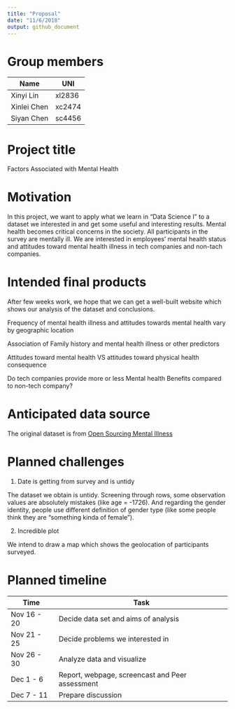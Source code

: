 ```yaml
---
title: "Proposal"
date: "11/6/2018"
output: github_document
---
```


# Group members

Name          | UNI
------------- | --------
Xinyi Lin     | xl2836
Xinlei Chen   | xc2474
Siyan Chen    | sc4456

# Project title

Factors Associated with Mental Health

# Motivation

In this project, we want to apply what we learn in "Data Science I" to a dataset we interested in and get some useful and interesting results.
Mental health becomes critical concerns in the society. All participants in the survey are mentally ill. We are interested in employees’ mental health status and attitudes toward mental health illness in tech companies and non-tach companies. 


# Intended final products

After few weeks work, we hope that we can get a well-built website which shows our analysis of the dataset and conclusions.

Frequency of mental health illness and attitudes towards mental health vary by geographic location

Association of Family history and mental health illness or other predictors

Attitudes toward mental health VS attitudes toward physical health consequence

Do tech companies provide more or less Mental health Benefits compared to non-tech company?


# Anticipated data source

The original dataset is from [Open Sourcing Mental Illness](https://osmihelp.org/research/)

# Planned challenges

1. Date is getting from survey and is untidy

The dataset we obtain is untidy. Screening through rows, some observation values are absolutely mistakes (like age = -1726). And regarding the gender identity, people use different definition of gender type (like some people think they are "something kinda of female").  

2. Incredible plot

We intend to draw a map which shows the geolocation of participants surveyed. 

# Planned timeline

Time          | Task
------------- | -----------------------------------------------
Nov 16 - 20   | Decide data set and aims of analysis
Nov 21 - 25   | Decide problems we interested in
Nov 26 - 30   | Analyze data and visualize
Dec 1 - 6     | Report, webpage, screencast and Peer assessment
Dec 7 - 11    | Prepare discussion
